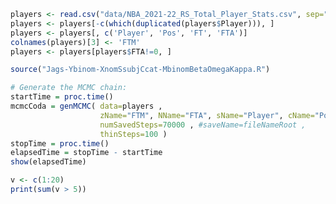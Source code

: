 ```r
players <- read.csv("data/NBA_2021-22_RS_Total_Player_Stats.csv", sep=",")
players <- players[-c(which(duplicated(players$Player))), ]
players <- players[, c('Player', 'Pos', 'FT', 'FTA')]
colnames(players)[3] <- 'FTM'
players <- players[players$FTA!=0, ]
```

```r
source("Jags-Ybinom-XnomSsubjCcat-MbinomBetaOmegaKappa.R")
```
```r
# Generate the MCMC chain:
startTime = proc.time()
mcmcCoda = genMCMC( data=players , 
                    zName="FTM", NName="FTA", sName="Player", cName="Pos",
                    numSavedSteps=70000 , #saveName=fileNameRoot ,
                    thinSteps=100 )
stopTime = proc.time()
elapsedTime = stopTime - startTime
show(elapsedTime)
```
```r
v <- c(1:20)
print(sum(v > 5))
```

